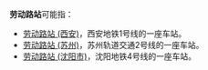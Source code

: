 '''劳动路站'''可能指：
*[[劳动路站_(西安)|劳动路站 (西安)]]，西安地铁1号线的一座车站。
*[[劳动路站_(苏州)|劳动路站 (苏州)]]，苏州轨道交通2号线的一座车站。
*[[劳动路站_(沈阳市)|劳动路站 (沈阳市)]]，沈阳地铁4号线的一座车站。
{{disambig|cat=四字车站名消歧义}}